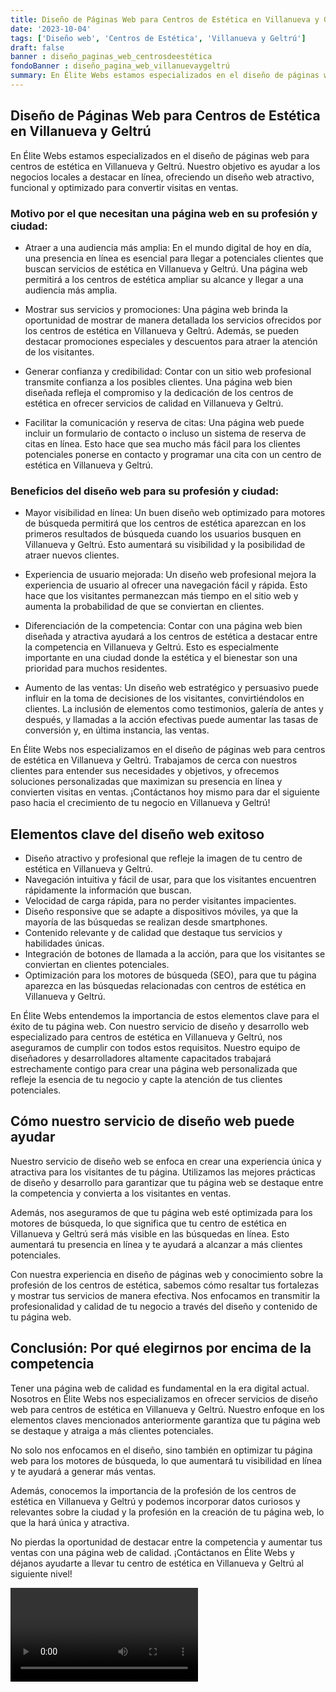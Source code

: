 ```yaml
---
title: Diseño de Páginas Web para Centros de Estética en Villanueva y Geltrú
date: '2023-10-04'
tags: ['Diseño web', 'Centros de Estética', 'Villanueva y Geltrú']
draft: false
banner : diseño_paginas_web_centrosdeestética
fondoBanner : diseño_pagina_web_villanuevaygeltrú
summary: En Élite Webs estamos especializados en el diseño de páginas web para centros de estética en Villanueva y Geltrú. Nuestro objetivo es ayudar a los negocios locales a destacar en línea, ofreciendo un diseño web atractivo, funcional y optimizado para convertir visitas en ventas.
---
```


## Diseño de Páginas Web para Centros de Estética en Villanueva y Geltrú

En Élite Webs estamos especializados en el diseño de páginas web para centros de estética en Villanueva y Geltrú. Nuestro objetivo es ayudar a los negocios locales a destacar en línea, ofreciendo un diseño web atractivo, funcional y optimizado para convertir visitas en ventas.

### Motivo por el que necesitan una página web en su profesión y ciudad:

- Atraer a una audiencia más amplia: En el mundo digital de hoy en día, una presencia en línea es esencial para llegar a potenciales clientes que buscan servicios de estética en Villanueva y Geltrú. Una página web permitirá a los centros de estética ampliar su alcance y llegar a una audiencia más amplia.

- Mostrar sus servicios y promociones: Una página web brinda la oportunidad de mostrar de manera detallada los servicios ofrecidos por los centros de estética en Villanueva y Geltrú. Además, se pueden destacar promociones especiales y descuentos para atraer la atención de los visitantes.

- Generar confianza y credibilidad: Contar con un sitio web profesional transmite confianza a los posibles clientes. Una página web bien diseñada refleja el compromiso y la dedicación de los centros de estética en ofrecer servicios de calidad en Villanueva y Geltrú.

- Facilitar la comunicación y reserva de citas: Una página web puede incluir un formulario de contacto o incluso un sistema de reserva de citas en línea. Esto hace que sea mucho más fácil para los clientes potenciales ponerse en contacto y programar una cita con un centro de estética en Villanueva y Geltrú.

### Beneficios del diseño web para su profesión y ciudad:

- Mayor visibilidad en línea: Un buen diseño web optimizado para motores de búsqueda permitirá que los centros de estética aparezcan en los primeros resultados de búsqueda cuando los usuarios busquen en Villanueva y Geltrú. Esto aumentará su visibilidad y la posibilidad de atraer nuevos clientes.

- Experiencia de usuario mejorada: Un diseño web profesional mejora la experiencia de usuario al ofrecer una navegación fácil y rápida. Esto hace que los visitantes permanezcan más tiempo en el sitio web y aumenta la probabilidad de que se conviertan en clientes.

- Diferenciación de la competencia: Contar con una página web bien diseñada y atractiva ayudará a los centros de estética a destacar entre la competencia en Villanueva y Geltrú. Esto es especialmente importante en una ciudad donde la estética y el bienestar son una prioridad para muchos residentes.

- Aumento de las ventas: Un diseño web estratégico y persuasivo puede influir en la toma de decisiones de los visitantes, convirtiéndolos en clientes. La inclusión de elementos como testimonios, galería de antes y después, y llamadas a la acción efectivas puede aumentar las tasas de conversión y, en última instancia, las ventas.

En Élite Webs nos especializamos en el diseño de páginas web para centros de estética en Villanueva y Geltrú. Trabajamos de cerca con nuestros clientes para entender sus necesidades y objetivos, y ofrecemos soluciones personalizadas que maximizan su presencia en línea y convierten visitas en ventas. ¡Contáctanos hoy mismo para dar el siguiente paso hacia el crecimiento de tu negocio en Villanueva y Geltrú!

<GifSeo />

<Cta />

## Elementos clave del diseño web exitoso

- Diseño atractivo y profesional que refleje la imagen de tu centro de estética en Villanueva y Geltrú.
- Navegación intuitiva y fácil de usar, para que los visitantes encuentren rápidamente la información que buscan.
- Velocidad de carga rápida, para no perder visitantes impacientes.
- Diseño responsive que se adapte a dispositivos móviles, ya que la mayoría de las búsquedas se realizan desde smartphones.
- Contenido relevante y de calidad que destaque tus servicios y habilidades únicas.
- Integración de botones de llamada a la acción, para que los visitantes se conviertan en clientes potenciales.
- Optimización para los motores de búsqueda (SEO), para que tu página aparezca en las búsquedas relacionadas con centros de estética en Villanueva y Geltrú.

En Élite Webs entendemos la importancia de estos elementos clave para el éxito de tu página web. Con nuestro servicio de diseño y desarrollo web especializado para centros de estética en Villanueva y Geltrú, nos aseguramos de cumplir con todos estos requisitos. Nuestro equipo de diseñadores y desarrolladores altamente capacitados trabajará estrechamente contigo para crear una página web personalizada que refleje la esencia de tu negocio y capte la atención de tus clientes potenciales.

## Cómo nuestro servicio de diseño web puede ayudar

Nuestro servicio de diseño web se enfoca en crear una experiencia única y atractiva para los visitantes de tu página. Utilizamos las mejores prácticas de diseño y desarrollo para garantizar que tu página web se destaque entre la competencia y convierta a los visitantes en ventas.

Además, nos aseguramos de que tu página web esté optimizada para los motores de búsqueda, lo que significa que tu centro de estética en Villanueva y Geltrú será más visible en las búsquedas en línea. Esto aumentará tu presencia en línea y te ayudará a alcanzar a más clientes potenciales.

Con nuestra experiencia en diseño de páginas web y conocimiento sobre la profesión de los centros de estética, sabemos cómo resaltar tus fortalezas y mostrar tus servicios de manera efectiva. Nos enfocamos en transmitir la profesionalidad y calidad de tu negocio a través del diseño y contenido de tu página web.

## Conclusión: Por qué elegirnos por encima de la competencia

Tener una página web de calidad es fundamental en la era digital actual. Nosotros en Élite Webs nos especializamos en ofrecer servicios de diseño web para centros de estética en Villanueva y Geltrú. Nuestro enfoque en los elementos claves mencionados anteriormente garantiza que tu página web se destaque y atraiga a más clientes potenciales.

No solo nos enfocamos en el diseño, sino también en optimizar tu página web para los motores de búsqueda, lo que aumentará tu visibilidad en línea y te ayudará a generar más ventas.

Además, conocemos la importancia de la profesión de los centros de estética en Villanueva y Geltrú y podemos incorporar datos curiosos y relevantes sobre la ciudad y la profesión en la creación de tu página web, lo que la hará única y atractiva.

No pierdas la oportunidad de destacar entre la competencia y aumentar tus ventas con una página web de calidad. ¡Contáctanos en Élite Webs y déjanos ayudarte a llevar tu centro de estética en Villanueva y Geltrú al siguiente nivel!

<Video />

<CtaBot job='Centros de Estética' city='Villanueva y Geltrú'/>

<Gmaps query='Villanueva y Geltrú+españa+maps' />